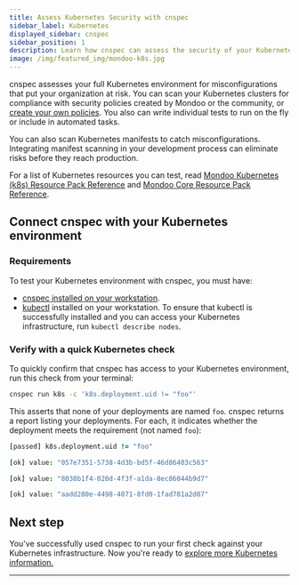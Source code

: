 ```yaml
---
title: Assess Kubernetes Security with cnspec
sidebar_label: Kubernetes
displayed_sidebar: cnspec
sidebar_position: 1
description: Learn how cnspec can assess the security of your Kubernetes infrastructure
image: /img/featured_img/mondoo-k8s.jpg
---
```


cnspec assesses your full Kubernetes environment for misconfigurations that put your organization at risk. You can scan your Kubernetes clusters for compliance with security policies created by Mondoo or the community, or [create your own policies](/cnspec/cnspec-policies/write/). You also can write individual tests to run on the fly or include in automated tasks.

You can also scan Kubernetes manifests to catch misconfigurations. Integrating manifest scanning in your development process can eliminate risks before they reach production.

For a list of Kubernetes resources you can test, read [Mondoo Kubernetes (k8s) Resource Pack Reference](/mql/resources/k8s-pack/) and [Mondoo Core Resource Pack Reference](/mql/resources/core-pack/).

## Connect cnspec with your Kubernetes environment

### Requirements

To test your Kubernetes environment with cnspec, you must have:

- [cnspec installed on your workstation](/cnspec/).
- [kubectl](https://kubernetes.io/docs/tasks/tools/install-kubectl/) installed on your workstation. To ensure that kubectl is successfully installed and you can access your Kubernetes infrastructure, run `kubectl describe nodes`.

### Verify with a quick Kubernetes check

To quickly confirm that cnspec has access to your Kubernetes environment, run this check from your terminal:

```bash
cnspec run k8s -c 'k8s.deployment.uid != "foo"'
```

This asserts that none of your deployments are named `foo`. cnspec returns a report listing your deployments. For each, it indicates whether the deployment meets the requirement (not named `foo`):

```coffee
[passed] k8s.deployment.uid != "foo"

[ok] value: "057e7351-5738-4d3b-bd5f-46d86403c563"

[ok] value: "8038b1f4-020d-4f3f-a1da-8ec86044b9d7"

[ok] value: "aadd280e-4498-4071-8fd0-1fad781a2d07"
```

## Next step

You've successfully used cnspec to run your first check against your Kubernetes infrastructure. Now you're ready to [explore more Kubernetes information.](/cnspec/cloud/k8s/cluster)

---
